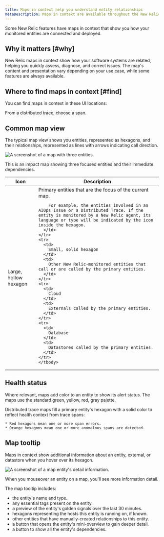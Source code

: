 ```yaml
---
title: Maps in context help you understand entity relationships
metaDescription: Maps in context are available throughout the New Relic One UI to show how your entities relate to one another.
---
```


Some New Relic features have maps in context that show you how your monitored entities are connected and deployed. 

## Why it matters [#why]

New Relic maps in context show how your software systems are related, helping you quickly assess, diagnose, and correct issues. The map's content and presentation vary depending on your use case, while some features are always available.

## Where to find maps in context [#find]

You can find maps in context in these UI locations: 

From a distributed trace, choose a span. 

## Common map view

The typical map view shows you entities, represented as hexagons, and their relationships, represented as lines with arrows indicating call direction.

![A screenshot of a map with three entities.](./images/context-map-three-entities.png "A context map with three entities.")

<figcaption>This is an impact map showing three focused entities and their immediate dependencies.</figcaption>

<table>
  <thead>
    <tr>
      <th style={{ width: "200px" }}>
        Icon
      </th>
      <th>
        Description
      </th>
    </tr>
  </thead>
    <tbody>
    <tr>
      <td>
        Large, hollow hexagon
      </td>
      <td>
        Primary entities that are the focus of the current map. 
        
        For example, the entities involved in an AIOps Issue or a Distributed Trace. If the entity is monitored by a New Relic agent, its language or type will be indicated by the icon inside the hexagon.
      </td>
    </tr>
    <tr>
      <td>
        Small, solid hexagon
      </td>
      <td>
        Other New Relic-monitored entities that call or are called by the primary entities.
      </td>
    </tr>
    <tr>
      <td>
        Cloud
      </td>
      <td>
        Externals called by the primary entities.
      </td>
    </tr>
    <tr>
      <td>
        Database
      </td>
      <td>
        Datastores called by the primary entities.
      </td>
    </tr>    
    </tbody>
</table>

## Health status

Where relevant, maps add color to an entity to show its alert status. The maps use the standard green, yellow, red, gray palette.

Distributed trace maps fill a primary entity's hexagon with a solid color to reflect health context from trace spans:
    
    * Red hexagons mean one or more span errors.
    * Orange hexagons mean one or more anomalous spans are detected.

## Map tooltip

Maps in context show additional information about an entity, external, or datastore when you hover over its hexagon.

![A screenshot of a map entity's detail information.](./images/context-map-entity-detail.png "A map entity's detail information.")

<figcaption>When you mouseover an entity on a map, you'll see more information detail.</figcaption>

The map tooltip includes:

* the entity's name and type.
* any essential tags present on the entity.
* a preview of the entity's golden signals over the last 30 minutes.
* hexagons representing the hosts this entity is running on, if known.
* other entities that have manually-created relationships to this entity.
* a button that opens the entity's mini-overview to gain deeper detail.
* a button to show all the entity's dependencies.
